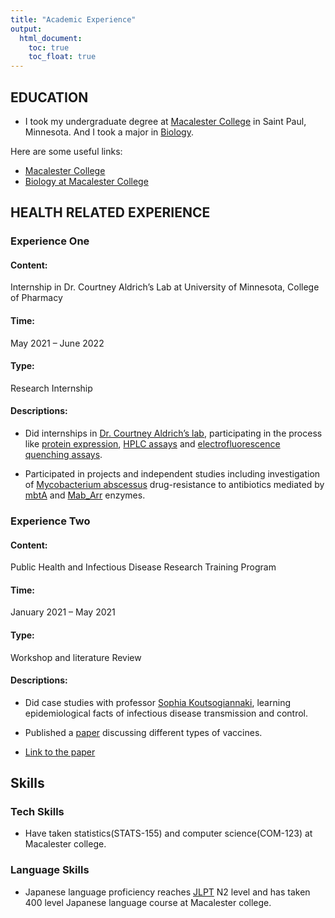 ```yaml
---
title: "Academic Experience"
output: 
  html_document:
    toc: true
    toc_float: true
---
```


## EDUCATION

* I took my undergraduate degree at [Macalester College](https://www.macalester.edu) in  Saint Paul, Minnesota. And I took a major in [Biology](https://www.macalester.edu/biology/).

Here are some useful links:

* [Macalester College](https://www.macalester.edu)
* [Biology at Macalester College](https://www.macalester.edu/biology/)

## HEALTH RELATED EXPERIENCE

### Experience One 

#### Content:
Internship in Dr. Courtney Aldrich’s Lab at University of Minnesota, College of Pharmacy  

#### Time: 
May 2021 –  June 2022

#### Type: 
Research Internship 

#### Descriptions: 
* Did internships in [Dr. Courtney Aldrich’s lab](https://sites.google.com/umn.edu/aldrich/), participating in the process like [protein expression](https://en.wikipedia.org/wiki/Gene_expression), [HPLC assays](https://www.impactanalytical.com/hplc-testing-uplc-testing/#:~:text=HPLC%20stands%20for%20High%20Performance,of%20a%20mixture%20or%20compound.) and [electrofluorescence quenching assays](https://www.sciencedirect.com/topics/biochemistry-genetics-and-molecular-biology/quenching-fluorescence#:~:text=Fluorescence%20quenching%20is%20an%20important,with%20quencher%20molecule(s).). 

* Participated in projects and independent studies including investigation of [Mycobacterium abscessus](https://en.wikipedia.org/wiki/Mycobacteroides_abscessus) drug-resistance to antibiotics mediated by [mbtA](https://www.sigmaaldrich.com/US/en/search/mbta?focus=papers&page=1&perpage=30&sort=relevance&term=mbta&type=citation_search) and [Mab_Arr](https://www.ncbi.nlm.nih.gov/pmc/articles/PMC9444957/) enzymes. 

### Experience Two  

#### Content:
Public Health and Infectious Disease Research Training Program   

#### Time: 
January 2021 – May 2021

#### Type: 
Workshop and literature Review 

#### Descriptions: 
* Did case studies with professor [Sophia Koutsogiannaki](https://scholar.google.com/citations?user=JUvI5hgAAAAJ&hl=en), learning epidemiological facts of infectious disease transmission and control. 
   
* Published a [paper](https://www.e3s-conferences.org/articles/e3sconf/abs/2021/68/e3sconf_netid21_03080/e3sconf_netid21_03080.html) discussing different types of vaccines. 

* [Link to the paper](https://www.e3s-conferences.org/articles/e3sconf/abs/2021/68/e3sconf_netid21_03080/e3sconf_netid21_03080.html)

## Skills 

### Tech Skills 
* Have taken statistics(STATS-155) and computer science(COM-123) at Macalester college.

### Language Skills
* Japanese language proficiency reaches [JLPT](https://www.jlpt.jp/e/about/) N2 level and has taken 400 level Japanese language course at Macalester college.  
